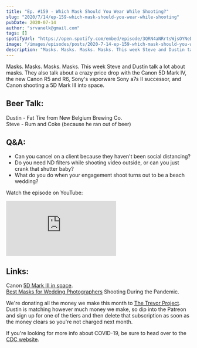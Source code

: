 ```yaml
---
title: "Ep. #159 - Which Mask Should You Wear While Shooting?"
slug: "2020/7/14/ep-159-which-mask-should-you-wear-while-shooting"
pubDate: 2020-07-14
author: "srvanelk@gmail.com"
tags: []
spotifyUrl: "https://open.spotify.com/embed/episode/3QRN4aNRrtsWjsOYNeDl0t?utm_source=generator"
image: "/images/episodes/posts/2020-7-14-ep-159-which-mask-should-you-wear-while-shooting/VanElkCo-6.webp"
description: "Masks. Masks. Masks. Masks. This week Steve and Dustin talk a lot about masks. They also talk about a crazy price drop with the Canon 5D Mark IV, the new Canon R5 and R6, Sony's vaporware Sony a7s II successor, and Canon shooting a 5D Mark III into space."
---
```


Masks. Masks. Masks. Masks. This week Steve and Dustin talk a lot about masks. They also talk about a crazy price drop with the Canon 5D Mark IV, the new Canon R5 and R6, Sony's vaporware Sony a7s II successor, and Canon shooting a 5D Mark III into space.

## Beer Talk:  
Dustin - Fat Tire from New Belgium Brewing Co.  
Steve - Rum and Coke (because he ran out of beer)

## Q&A:
- Can you cancel on a client because they haven't been social distancing?
- Do you need ND filters while shooting video outside, or can you just crank that shutter baby?
- What do you do when your engagement shoot turns out to be a beach wedding?

Watch the episode on YouTube:
<iframe src="https://www.youtube.com/embed/tgNuxrVGvLU" frameborder="0" allow="autoplay; encrypted-media" allowfullscreen></iframe>

## Links:  
Canon [5D Mark III in space](https://www.digitalcameraworld.com/news/canon-launching-a-spacecraft-featuring-5d-mark-iii-and-powershot-cameras).  
[Best Masks for Wedding Photographers](https://jennifervanelk.com/best-masks-for-photographers-during-the-pandemic/) Shooting During the Pandemic.

We're donating all the money we make this month to [The Trevor Project](https://www.thetrevorproject.org/). Dustin is matching however much money we make, so dip into the Patreon and sign up for one of the tiers and then delete that subscription as soon as the money clears so you're not charged next month.

If you're looking for more info about COVID-19, be sure to head over to the [CDC website](https://www.cdc.gov/coronavirus/2019-ncov/index.html).
